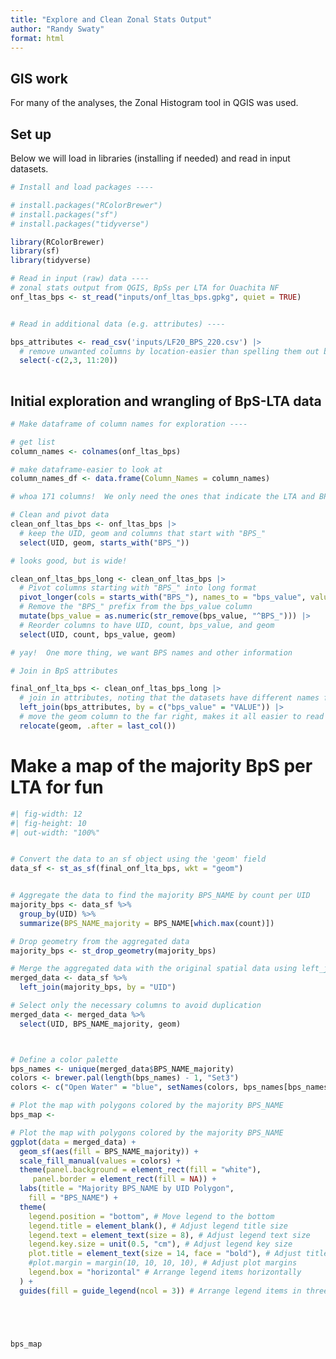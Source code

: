 ```yaml
---
title: "Explore and Clean Zonal Stats Output"
author: "Randy Swaty"
format: html
---
```


## GIS work

For many of the analyses, the Zonal Histogram tool in QGIS was used. 

##  Set up

Below we will load in libraries (installing if needed) and read in input datasets.

```r

# Install and load packages ----

# install.packages("RColorBrewer")
# install.packages("sf")
# install.packages("tidyverse")

library(RColorBrewer)
library(sf)
library(tidyverse)

# Read in input (raw) data ----
# zonal stats output from QGIS, BpSs per LTA for Ouachita NF
onf_ltas_bps <- st_read("inputs/onf_ltas_bps.gpkg", quiet = TRUE)


# Read in additional data (e.g. attributes) ----

bps_attributes <- read_csv('inputs/LF20_BPS_220.csv') |>
  # remove unwanted columns by location-easier than spelling them out by name, but assumes they don't move!  Check output to make sure.
  select(-c(2,3, 11:20))
  

```



## Initial exploration and wrangling of BpS-LTA data

```r


# Make dataframe of column names for exploration ----

# get list
column_names <- colnames(onf_ltas_bps)

# make dataframe-easier to look at
column_names_df <- data.frame(Column_Names = column_names)

# whoa 171 columns!  We only need the ones that indicate the LTA and BPS, plus the geometry.  Luckily we can do this easily!

# Clean and pivot data
clean_onf_ltas_bps <- onf_ltas_bps |>
  # keep the UID, geom and columns that start with "BPS_"
  select(UID, geom, starts_with("BPS_"))

# looks good, but is wide!

clean_onf_ltas_bps_long <- clean_onf_ltas_bps |>
  # Pivot columns starting with "BPS_" into long format
  pivot_longer(cols = starts_with("BPS_"), names_to = "bps_value", values_to = "count") |>
  # Remove the "BPS_" prefix from the bps_value column
  mutate(bps_value = as.numeric(str_remove(bps_value, "^BPS_"))) |>
  # Reorder columns to have UID, count, bps_value, and geom
  select(UID, count, bps_value, geom)

# yay!  One more thing, we want BPS names and other information

# Join in BpS attributes

final_onf_lta_bps <- clean_onf_ltas_bps_long |>
  # join in attributes, noting that the datasets have different names for the joining columns
  left_join(bps_attributes, by = c("bps_value" = "VALUE")) |>
  # move the geom column to the far right, makes it all easier to read
  relocate(geom, .after = last_col())


```


# Make a map of the majority BpS per LTA for fun


```r
#| fig-width: 12
#| fig-height: 10
#| out-width: "100%"


# Convert the data to an sf object using the 'geom' field
data_sf <- st_as_sf(final_onf_lta_bps, wkt = "geom")


# Aggregate the data to find the majority BPS_NAME by count per UID
majority_bps <- data_sf %>%
  group_by(UID) %>%
  summarize(BPS_NAME_majority = BPS_NAME[which.max(count)])

# Drop geometry from the aggregated data
majority_bps <- st_drop_geometry(majority_bps)

# Merge the aggregated data with the original spatial data using left_join
merged_data <- data_sf %>%
  left_join(majority_bps, by = "UID")

# Select only the necessary columns to avoid duplication
merged_data <- merged_data %>%
  select(UID, BPS_NAME_majority, geom)



# Define a color palette
bps_names <- unique(merged_data$BPS_NAME_majority)
colors <- brewer.pal(length(bps_names) - 1, "Set3")
colors <- c("Open Water" = "blue", setNames(colors, bps_names[bps_names != "Open Water"]))

# Plot the map with polygons colored by the majority BPS_NAME
bps_map <- 

# Plot the map with polygons colored by the majority BPS_NAME
ggplot(data = merged_data) +
  geom_sf(aes(fill = BPS_NAME_majority)) +
  scale_fill_manual(values = colors) +
  theme(panel.background = element_rect(fill = "white"),
     panel.border = element_rect(fill = NA)) +
  labs(title = "Majority BPS_NAME by UID Polygon",
    fill = "BPS_NAME") +
  theme(
    legend.position = "bottom", # Move legend to the bottom
    legend.title = element_blank(), # Adjust legend title size
    legend.text = element_text(size = 8), # Adjust legend text size
    legend.key.size = unit(0.5, "cm"), # Adjust legend key size
    plot.title = element_text(size = 14, face = "bold"), # Adjust title size
    #plot.margin = margin(10, 10, 10, 10), # Adjust plot margins
    legend.box = "horizontal" # Arrange legend items horizontally
  ) +
  guides(fill = guide_legend(ncol = 3)) # Arrange legend items in three columns





bps_map



```

















